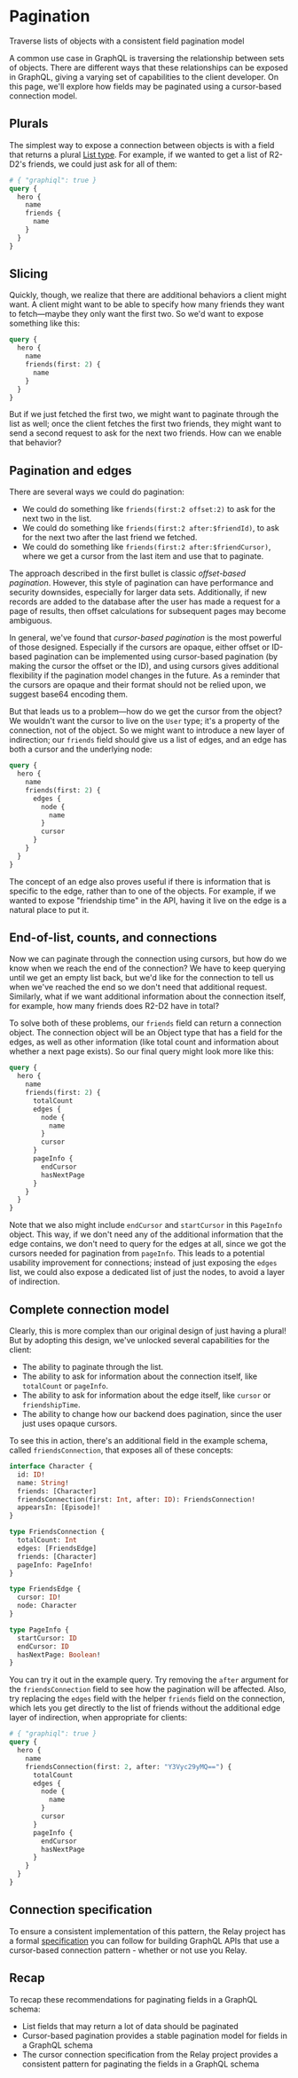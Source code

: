 # Pagination

<p className="learn-subtitle">Traverse lists of objects with a consistent field pagination model</p>

A common use case in GraphQL is traversing the relationship between sets of objects. There are different ways that these relationships can be exposed in GraphQL, giving a varying set of capabilities to the client developer. On this page, we'll explore how fields may be paginated using a cursor-based connection model.

## Plurals

The simplest way to expose a connection between objects is with a field that returns a plural [List type](/learn/schema/#list). For example, if we wanted to get a list of R2-D2's friends, we could just ask for all of them:

```graphql
# { "graphiql": true }
query {
  hero {
    name
    friends {
      name
    }
  }
}
```

## Slicing

Quickly, though, we realize that there are additional behaviors a client might want. A client might want to be able to specify how many friends they want to fetch—maybe they only want the first two. So we'd want to expose something like this:

```graphql
query {
  hero {
    name
    friends(first: 2) {
      name
    }
  }
}
```

But if we just fetched the first two, we might want to paginate through the list as well; once the client fetches the first two friends, they might want to send a second request to ask for the next two friends. How can we enable that behavior?

## Pagination and edges

There are several ways we could do pagination:

- We could do something like `friends(first:2 offset:2)` to ask for the next two in the list.
- We could do something like `friends(first:2 after:$friendId)`, to ask for the next two after the last friend we fetched.
- We could do something like `friends(first:2 after:$friendCursor)`, where we get a cursor from the last item and use that to paginate.

The approach described in the first bullet is classic _offset-based pagination_. However, this style of pagination can have performance and security downsides, especially for larger data sets. Additionally, if new records are added to the database after the user has made a request for a page of results, then offset calculations for subsequent pages may become ambiguous.

In general, we've found that _cursor-based pagination_ is the most powerful of those designed. Especially if the cursors are opaque, either offset or ID-based pagination can be implemented using cursor-based pagination (by making the cursor the offset or the ID), and using cursors gives additional flexibility if the pagination model changes in the future. As a reminder that the cursors are opaque and their format should not be relied upon, we suggest base64 encoding them.

But that leads us to a problem—how do we get the cursor from the object? We wouldn't want the cursor to live on the `User` type; it's a property of the connection, not of the object. So we might want to introduce a new layer of indirection; our `friends` field should give us a list of edges, and an edge has both a cursor and the underlying node:

```graphql
query {
  hero {
    name
    friends(first: 2) {
      edges {
        node {
          name
        }
        cursor
      }
    }
  }
}
```

The concept of an edge also proves useful if there is information that is specific to the edge, rather than to one of the objects. For example, if we wanted to expose "friendship time" in the API, having it live on the edge is a natural place to put it.

## End-of-list, counts, and connections

Now we can paginate through the connection using cursors, but how do we know when we reach the end of the connection? We have to keep querying until we get an empty list back, but we'd like for the connection to tell us when we've reached the end so we don't need that additional request. Similarly, what if we want additional information about the connection itself, for example, how many friends does R2-D2 have in total?

To solve both of these problems, our `friends` field can return a connection object. The connection object will be an Object type that has a field for the edges, as well as other information (like total count and information about whether a next page exists). So our final query might look more like this:

```graphql
query {
  hero {
    name
    friends(first: 2) {
      totalCount
      edges {
        node {
          name
        }
        cursor
      }
      pageInfo {
        endCursor
        hasNextPage
      }
    }
  }
}
```

Note that we also might include `endCursor` and `startCursor` in this `PageInfo` object. This way, if we don't need any of the additional information that the edge contains, we don't need to query for the edges at all, since we got the cursors needed for pagination from `pageInfo`. This leads to a potential usability improvement for connections; instead of just exposing the `edges` list, we could also expose a dedicated list of just the nodes, to avoid a layer of indirection.

## Complete connection model

Clearly, this is more complex than our original design of just having a plural! But by adopting this design, we've unlocked several capabilities for the client:

- The ability to paginate through the list.
- The ability to ask for information about the connection itself, like `totalCount` or `pageInfo`.
- The ability to ask for information about the edge itself, like `cursor` or `friendshipTime`.
- The ability to change how our backend does pagination, since the user just uses opaque cursors.

To see this in action, there's an additional field in the example schema, called `friendsConnection`, that exposes all of these concepts:

```graphql
interface Character {
  id: ID!
  name: String!
  friends: [Character]
  friendsConnection(first: Int, after: ID): FriendsConnection!
  appearsIn: [Episode]!
}

type FriendsConnection {
  totalCount: Int
  edges: [FriendsEdge]
  friends: [Character]
  pageInfo: PageInfo!
}

type FriendsEdge {
  cursor: ID!
  node: Character
}

type PageInfo {
  startCursor: ID
  endCursor: ID
  hasNextPage: Boolean!
}
```

You can try it out in the example query. Try removing the `after` argument for the `friendsConnection` field to see how the pagination will be affected. Also, try replacing the `edges` field with the helper `friends` field on the connection, which lets you get directly to the list of friends without the additional edge layer of indirection, when appropriate for clients:

```graphql
# { "graphiql": true }
query {
  hero {
    name
    friendsConnection(first: 2, after: "Y3Vyc29yMQ==") {
      totalCount
      edges {
        node {
          name
        }
        cursor
      }
      pageInfo {
        endCursor
        hasNextPage
      }
    }
  }
}
```

## Connection specification

To ensure a consistent implementation of this pattern, the Relay project has a formal [specification](https://relay.dev/graphql/connections.htm) you can follow for building GraphQL APIs that use a cursor-based connection pattern - whether or not use you Relay.

## Recap

To recap these recommendations for paginating fields in a GraphQL schema:

- List fields that may return a lot of data should be paginated
- Cursor-based pagination provides a stable pagination model for fields in a GraphQL schema
- The cursor connection specification from the Relay project provides a consistent pattern for paginating the fields in a GraphQL schema
